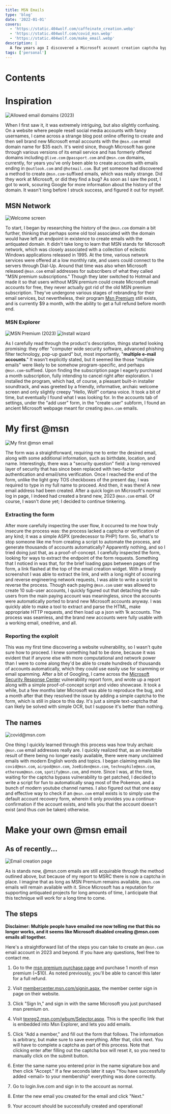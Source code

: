 ```yaml
---
title: MSN Emails
type: 'blog'
date: '2022-01-01'
covers:
  - 'https://static.404wolf.com/caffeinate_creation.webp'
  - 'https://static.404wolf.com/covid_msn.webp'
  - 'https://static.404wolf.com/make_email.webp'
description: |
  A few years ago I discovered a Microsoft account creation captcha bypass exploit that allowed you to create @msn.com email accounts through an old piece of microsoft software called MSN explorer. I submitted a vulnerability report and got it approved, and a captcha added to the endpoint. I talk about how the process works, how I was able to figure it out, and, at the end, I provide an explanation of how it's still possible (in 2023+!) to create a Microsoft account with the domain via a straightforward step-by-step walk through.
tags: ['personal']
---
```


# Contents

# Inspiration

![Allowed email domains (2023)](https://static.404wolf.com/2023_email_creation.webp)

When I first saw it, it was extremely intriguing, but also slightly confusing.
On a website where people resell social media accounts with fancy usernames, I
came across a strange blog post online offering to create and then sell brand
new Microsoft email accounts with the `@msn.com` email domain name for $35 each.
It's weird since, though Microsoft has gone through various versions of its
email service and has formerly offered domains including `@live.com`
`@passport.com` and `@msn.com` domains, currently, for years you've only been
able to create accounts with emails ending in `@outlook.com` and `@hotmail.com`.
But yet someone had discovered a method to create `@msn.com`-suffixed emails,
which was really strange. Did they work at Microsoft, or did they find a bug? As
soon as I saw the post, I got to work, scouring Google for more information
about the history of the domain. It wasn't long before I struck success, and
figured it out for myself.

## MSN Network

![Welcome screen](https://static.404wolf.com/msn_premium_welcome.webp)

To start, I began by researching the history of the `@msn.com` domain a bit
further, thinking that perhaps some old tool associated with the domain would
have left an endpoint in existence to create emails with the antiquated domain.
It didn't take long to learn that MSN stands for Microsoft network, which was
closely associated with a collection of eclectic Windows applications released
in 1995. At the time, various network services were offered at a low monthly
rate, and users could connect to the servers through Dial-Up. Around that time
was also when Microsoft released `@msn.com` email addresses for subscribers of
what they called "MSN premium subscriptions." Though they later switched to
Hotmail and made it so that users without MSN premium could create Microsoft
email accounts for free, they never actually got rid of the old MSN premium
subscription. They've undergone various stages of rebranding for their email
services, but nevertheless, their program
[Msn Premium](https://www.microsoft.com/en-us/p/msn-premium/CFQ7TTC0KGVF) still
exists, and is currently $9 a month, with the ability to get a full refund
before month end.

### MSN Explorer

![MSN Premium (2023)](ttps://static.404wolf.com/msn_explorer.webp)
![Install wizard](https://static.404wolf.com/install_wizard.webp)

As I carefully read through the product's description, things started looking
promising: they offer "computer wide security software, advanced phishing filter
technology, pop-up guard" but, most importantly, "**multiple e-mail accounts**."
It wasn't explicitly stated, but it seemed like those "multiple emails" were
likely to be somehow program-specific, and perhaps `@msn.com`-suffixed. Upon
finding the subscription page I eagerly purchased a month subscription, fully
intending to cancel right after exploration. I installed the program, which had,
of course, a pleasant built-in installer soundtrack, and was greeted by a
friendly, informative, archaic welcome screen and only slightly creepy "Hello,
Wolf" cortana voice. It took a bit of time, but eventually I found what I was
looking for. In the accounts tab of settings, under the "add user" form, in the
"create user" subform, I found an ancient Microsoft webpage meant for creating
`@msn.com` emails.

# My first @msn

![My first @msn email](https://static.404wolf.com/caffeinate_creation.webp)

The form was a straightforward, requiring me to enter the desired email, along
with some additional information, such as birthdate, location, and name.
Interestingly, there was a "security question" field: a long-removed layer of
security that has since been replaced with two-factor authentication and
email/sms verification. Once I reached the end of the form, unlike the light
grey TOS checkboxes of the present day, I was required to type in my full name
to proceed. And then, it was there! A new email address had been created. After
a quick login on Microsoft's normal log in page, I indeed had created a brand
new, 2023 `@msn.com` email. Of course, I wasn't done yet; I decided to continue
tinkering.

### Extracting the form

After more carefully inspecting the user flow, it occurred to me how truly
insecure the process was: the process lacked a captcha or verification of any
kind; it was a simple ASPX (predecessor to PHP!) form. So, what's to stop
someone like me from creating a script to automate the process, and generate
thousands of accounts automatically? Apparently nothing, and so I tried doing
just that, as a proof-of-concept. I carefully inspected the form, looking for
ways to extract the endpoint of the form requests. Something that I noticed in
was that, for the brief loading gaps between pages of the form, a link flashed
at the top of the email creation widget. With a timely screenshot I was able to
extract the link, and with a long night of scouring and reverse engineering
network requests, I was able to write a script to reverse the process. Though
each paying `@msn.com` user was allowed to create 10 sub-user accounts, I
quickly figured out that detaching the sub-users from the main paying account
was meaningless, since the accounts were automatically ported to brand new
Microsoft accounts anyway. I was quickly able to make a tool to extract and
parse the HTML, make appropriate HTTP requests, and then load up a json with 1k
accounts. The process was seamless, and the brand new accounts were fully usable
with a working email, onedrive, and all.

### Reporting the exploit

This was my first time discovering a website vulnerability, so I wasn't quite
sure how to proceed. I knew something had to be done, because it was evident
that if anyone else with more computational and network power than I were to
come along they'd be able to create hundreds of thousands of accounts
automatically, which they could use easily use for scamming or email spamming.
After a bit of Googling, I came across the
[Microsoft Security Response Center](https://msrc.microsoft.com/) vulnerability
report form, and wrote up a report along with a simple proof-of-concept script
and video showcase. It took a while, but a few months later Microsoft was able
to reproduce the bug, and a month after that they resolved the issue by adding a
simple captcha to the form, which is still in place to this day. It's just a
simple text-captcha that can likely be solved with simple OCR, but I suppose
it's better than nothing.

## The names

![covid@msn.com](https://static.404wolf.com/covid_msn.webp)

One thing I quickly learned through this process was how truly archaic
`@msn.com` email addresses really are. I quickly realized that, as an inevitable
result of there being no longer easily available, there were many unclaimed
emails with modern English words and topics. I began claiming emails like
`covid@msn.com`, `airpod@msn.com`, `JoeBiden@msn.com`, `technophile@msn.com`,
`ethereum@msn.com`, `spotify@msn.com`, and more. Since I was, at the time,
waiting for the captcha bypass vulnerability to get patched, I decided to write
a script for fun to automatically snag most of the Pokemon, and a bunch of
modern youtube channel names. I also figured out that one easy and effective way
to check if an `@msn.com` email exists is to simply use the default account
recovery form, wherein it only provides you a continue-confirmation if the
account exists, and tells you that the account doesn't exist (and thus _can_ be
taken) otherwise.

# Make your own @msn email

## As of recently...

![Email creation page](https://static.404wolf.com/make_email.webp)

As is stands now, @msn.com emails are still acquirable through the method
outlined above, but because of my report to MSRC there is now a captcha in
place. I imagine that as long as MSN Premium remains available, `@msn.com`
emails will remain available with it. Since Microsoft has a reputation for
supporting antiquated projects for long amounts of time, I anticipate that this
technique will work for a long time to come.

## The steps

**Disclaimer: Multiple people have emailed me now telling me that this no longer
works, and it seems like Microsoft disabled creating @msn.com emails all
together.**

Here's a straightforward list of the steps you can take to create an `@msn.com`
email account in 2023 and beyond. If you have any questions, feel free to
contact me.

1. Go to the
   [msn premium purchase page](http://www.microsoft.com/en-us/p/msn-premium/CFQ7TTC0KGVF)
   and purchase 1 month of msn premium (~$10). As noted previously, you'll be
   able to cancel this later for a full refund.

2. Visit
   [membercenter.msn.com/signin.aspx](http://membercenter.msn.com/signin.aspx),
   the member center sign in page on their website.

3. Click "Sign In," and sign in with the same Microsoft you just purchased msn
   premium on.

4. Visit
   [texreg2.msn.com/wbum/Selector.aspx](http://texreg2.msn.com/wbum/Selector.aspx).
   This is the specific link that is embedded into Msn Explorer, and lets you
   add emails.

5. Click "Add a member," and fill out the form that follows. The information is
   arbitrary, but make sure to save everything. After that, click next. You will
   have to complete a captcha as part of this process. Note that clicking enter
   after filling out the captcha box will reset it, so you need to manually
   click on the submit button.

6. Enter the same name you entered prior in the name signature box and then
   click "Accept." If a few seconds later it says "You have successfully added
   \<email> to your membership" everything was done correctly.

7. Go to login.live.com and sign in to the account as normal.

8. Enter the new email you created for the email and click "Next."

9. Your account should be successfully created and operational!
